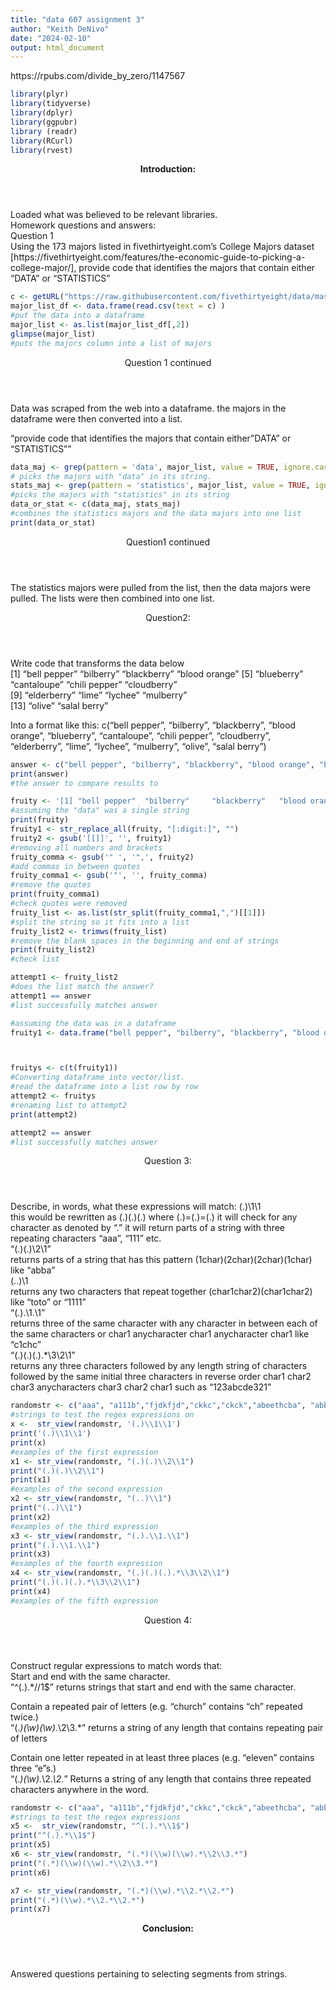 ```yaml
---
title: "data 607 assignment 3"
author: "Keith DeNivo"
date: "2024-02-10"
output: html_document
---
```


https://rpubs.com/divide_by_zero/1147567

```r

library(plyr)
library(tidyverse)
library(dplyr)
library(ggpubr)
library (readr)
library(RCurl)
library(rvest)

```
 
 <b><header>Introduction:</header></b>
 Loaded what was believed to be relevant libraries. <br>
 Homework questions and answers: <br>
 Question 1 <br>
 Using the 173 majors listed in fivethirtyeight.com’s College Majors dataset [https://fivethirtyeight.com/features/the-economic-guide-to-picking-a-college-major/], provide code that identifies the majors that contain either "DATA" or "STATISTICS"

```r


c <- getURL("https://raw.githubusercontent.com/fivethirtyeight/data/master/college-majors/majors-list.csv")
major_list_df <- data.frame(read.csv(text = c) )
#put the data into a dataframe
major_list <- as.list(major_list_df[,2])
glimpse(major_list)
#puts the majors column into a list of majors
```
<header>Question 1 continued</header>
Data was scraped from the web into a dataframe.  the majors in the dataframe were then converted into a list.

"provide code that identifies the majors that contain either "DATA" or "STATISTICS""
```r


data_maj <- grep(pattern = 'data', major_list, value = TRUE, ignore.case = TRUE)
# picks the majors with "data" in its string.
stats_maj <- grep(pattern = 'statistics', major_list, value = TRUE, ignore.case = TRUE)
#picks the majors with "statistics" in its string
data_or_stat <- c(data_maj, stats_maj)
#combines the statistics majors and the data majors into one list
print(data_or_stat)

```
<header>Question1 continued</header>
The statistics majors were pulled from the list, then the data majors were pulled.  The lists were then combined into one list.


<header>Question2:</header>
Write code that transforms the data below<br>
[1] "bell pepper"  "bilberry"     "blackberry"   "blood orange"
[5] "blueberry"    "cantaloupe"   "chili pepper" "cloudberry"  
[9] "elderberry"   "lime"         "lychee"       "mulberry"    
[13] "olive"        "salal berry"

Into a format like this:
c("bell pepper", "bilberry", "blackberry", "blood orange", "blueberry", "cantaloupe", "chili pepper", "cloudberry", "elderberry", "lime", "lychee", "mulberry", "olive", "salal berry")
```r

answer <- c("bell pepper", "bilberry", "blackberry", "blood orange", "blueberry", "cantaloupe", "chili pepper", "cloudberry", "elderberry", "lime", "lychee", "mulberry", "olive", "salal berry")
print(answer)
#the answer to compare results to

fruity <- '[1] "bell pepper"  "bilberry"     "blackberry"   "blood orange" [5] "blueberry"    "cantaloupe"   "chili pepper" "cloudberry"   [9] "elderberry"   "lime"         "lychee"       "mulberry"     [13] "olive"        "salal berry"'
#assuming the "data" was a single string
print(fruity)
fruity1 <- str_replace_all(fruity, "[:digit:]", "")
fruity2 <- gsub('[[]]', '', fruity1)
#removing all numbers and brackets
fruity_comma <- gsub('" ', '",', fruity2)
#add commas in between quotes
fruity_comma1 <- gsub('"', '', fruity_comma)
#remove the quotes
print(fruity_comma1)
#check quotes were removed
fruity_list <- as.list(str_split(fruity_comma1,",")[[1]])
#split the string so it fits into a list
fruity_list2 <- trimws(fruity_list)
#remove the blank spaces in the beginning and end of strings
print(fruity_list2)
#check list

attempt1 <- fruity_list2
#does the list match the answer?
attempt1 == answer
#list successfully matches answer

#assuming the data was in a dataframe
fruity1 <- data.frame("bell pepper", "bilberry", "blackberry", "blood orange", "blueberry", "cantaloupe", "chili pepper", "cloudberry", "elderberry", "lime", "lychee", "mulberry", "olive", "salal berry")  



fruitys <- c(t(fruity1))
#Converting dataframe into vector/list.
#read the dataframe into a list row by row
attempt2 <- fruitys
#renaming list to attempt2
print(attempt2)

attempt2 == answer
#list successfully matches answer
```
<header>Question 3:</header>
Describe, in words, what these expressions will match:
(.)\1\1 
<br>
this would be rewritten as (.)(.)(.) where (.)=(.)=(.) it will check for any character as denoted by "." it will return parts of a string with three repeating characters "aaa", "111" etc. 
<br>
"(.)(.)\\2\\1"
<br>
returns parts of a string that has this pattern  (1char)(2char)(2char)(1char) like "abba"
<br>
(..)\1
<br>
returns any two characters that repeat together (char1char2)(char1char2) like "toto" or "1111"
<br>
"(.).\\1.\\1"
<br>
returns three of the same character with any character in between each of the same characters or char1 anycharacter char1 anycharacter char1 like "c1chc"
<br>
"(.)(.)(.).*\\3\\2\\1"
<br>
returns any three characters followed by any length string of characters followed by the same initial three characters in reverse order char1 char2 char3 anycharacters char3 char2 char1 such as "123abcde321"

```r

randomstr <- c("aaa", "a111b","fjdkfjd","ckkc","ckck","abeethcba", "abbae1221", "tttt1t1t1", "b3b6b567", "abb222bba222", "abc123456cba")
#strings to test the regex expressions on
x <-  str_view(randomstr, '(.)\\1\\1')
print('(.)\\1\\1')
print(x)
#examples of the first expression
x1 <- str_view(randomstr, "(.)(.)\\2\\1") 
print("(.)(.)\\2\\1")
print(x1)
#examples of the second expression
x2 <- str_view(randomstr, "(..)\\1") 
print("(..)\\1")
print(x2)
#examples of the third expression
x3 <- str_view(randomstr, "(.).\\1.\\1") 
print("(.).\\1.\\1")
print(x3)
#examples of the fourth expression
x4 <- str_view(randomstr, "(.)(.)(.).*\\3\\2\\1") 
print("(.)(.)(.).*\\3\\2\\1")
print(x4)
#examples of the fifth expression

```
<header>Question 4:</header>
 Construct regular expressions to match words that:
<br>
Start and end with the same character.
<br>
"^(.).*//1$" returns strings that start and end with the same character.
<br>

Contain a repeated pair of letters (e.g. "church" contains "ch" repeated twice.)
<br>
"(.*)(\\w)(\\w).*\\2\\3.*" returns a string of any length that contains repeating pair of letters
<br>

Contain one letter repeated in at least three places (e.g. "eleven" contains three "e"s.)
<br>
"(.*)(\\w).*\\2.*\\2.*" Returns a string of any length that contains three repeated characters anywhere in the word.
<br>

```r

randomstr <- c("aaa", "a111b","fjdkfjd","ckkc","ckck","abeethcba", "abbae1221", "tttt1t1t1", "b3b6b567", "abb222bba222", "abc123456cba", "church","eleven","beeen")
#strings to test the regex expressions
x5 <-  str_view(randomstr, "^(.).*\\1$")
print("^(.).*\\1$")
print(x5)
x6 <- str_view(randomstr, "(.*)(\\w)(\\w).*\\2\\3.*") 
print("(.*)(\\w)(\\w).*\\2\\3.*")
print(x6)

x7 <- str_view(randomstr, "(.*)(\\w).*\\2.*\\2.*") 
print("(.*)(\\w).*\\2.*\\2.*")
print(x7)


```
<b><header>Conclusion:</header></b>
Answered questions pertaining to selecting segments from strings.
